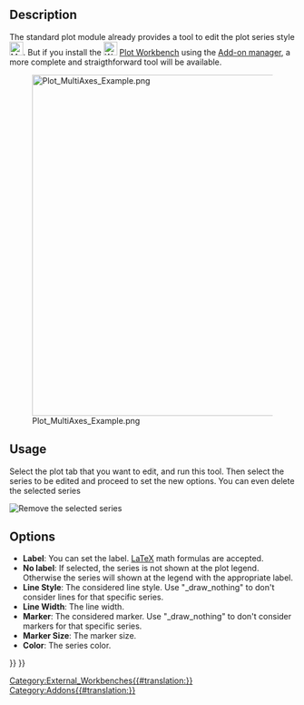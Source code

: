 <languages/>

{{Docnav
|[[Plot_Axes|Axes]]
|[[Plot_Grid|Grid]]
|[[Plot_Workbench|Plot]]
|IconL=Plot_Axes.svg
|IconR=Plot_Grid.svg
|IconC=Workbench_Plot.svg
}}

{{GuiCommand
|Name=Plot Series
|MenuLocation=Plot → Configure series
‏‎|Workbenches=[[Plot_Workbench|Plot]]
}}

==Description==

The standard plot module already provides a tool to edit the plot series style [[File:Matplotlib_edit_subplot.png|24px]]. But if you install the [[Image:Workbench_Plot.svg|24px]] [[Plot Workbench|Plot Workbench]] using the [[Std_AddonMgr|Add-on manager]], a more complete and straigthforward tool will be available.

[[Image:Plot_MultiAxes_Example.png|600px]]

==Usage==

Select the plot tab that you want to edit, and run this tool. Then select the series to be edited and proceed to set the new options. You can even delete the selected series

[[File:Plot Remove Series.png|Remove the selected series]]
{{Caption|Selected series deletion button}}

==Options==

* '''Label''': You can set the label. [https://www.latex-project.org/ LaTeX] math formulas are accepted.
* '''No label''': If selected, the series is not shown at the plot legend. Otherwise the series will shown at the legend with the appropriate label.
* '''Line Style''': The considered line style. Use "_draw_nothing" to don't consider lines for that specific series.
* '''Line Width''': The line width.
* '''Marker''': The considered marker. Use "_draw_nothing" to don't consider markers for that specific series.
* '''Marker Size''': The marker size.
* '''Color''': The series color.


{{Docnav
|[[Plot_Axes|Axes]]
|[[Plot_Grid|Grid]]
|[[Plot_Workbench|Plot]]
|IconL=Plot_Axes.svg
|IconR=Plot_Grid.svg
|IconC=Workbench_Plot.svg
}}

{{Plot_Tools_navi{{#translation:}}}}
{{Userdocnavi{{#translation:}}}}
[[Category:External_Workbenches{{#translation:}}]]
[[Category:Addons{{#translation:}}]]